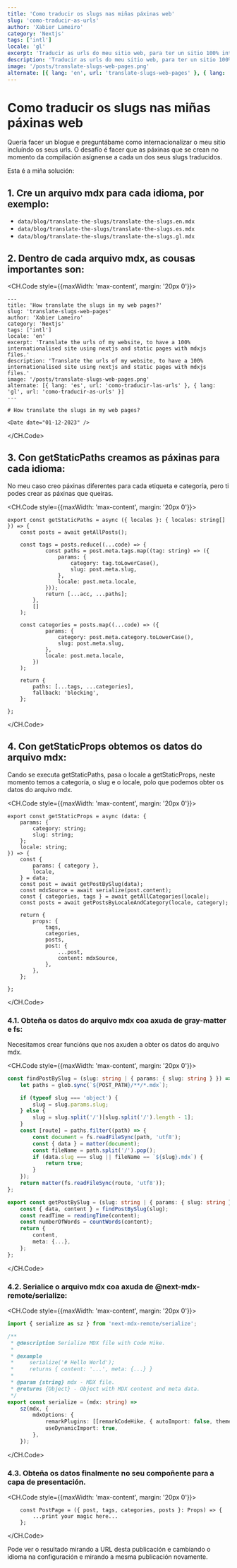 ```yaml
---
title: 'Como traducir os slugs nas miñas páxinas web'
slug: 'como-traducir-as-urls'
author: 'Xabier Lameiro'
category: 'Nextjs'
tags: ['intl']
locale: 'gl'
excerpt: 'Traducir as urls do meu sitio web, para ter un sitio 100% internacionalizado usando nextjs e páxinas estáticas con arquivos mdxjs.'
description: 'Traducir as urls do meu sitio web, para ter un sitio 100% internacionalizado usando nextjs e páxinas estáticas con arquivos mdxjs.'
image: '/posts/translate-slugs-web-pages.png'
alternate: [{ lang: 'en', url: 'translate-slugs-web-pages' }, { lang: 'es', url: 'como-traducir-las-urls' }]
---
```


# Como traducir os slugs nas miñas páxinas web

<Date date="01-12-2023" />

<GoogleAdsense />

Quería facer un blogue e preguntábame como internacionalizar o meu sitio incluíndo os seus urls.
O desafío é facer que as páxinas que se crean no momento da compilación asígnense a cada un dos seus slugs traducidos.

Esta é a miña solución:

## 1. Cre un arquivo mdx para cada idioma, por exemplo:

-   `data/blog/translate-the-slugs/translate-the-slugs.en.mdx`
-   `data/blog/translate-the-slugs/translate-the-slugs.es.mdx`
-   `data/blog/translate-the-slugs/translate-the-slugs.gl.mdx`

## 2. Dentro de cada arquivo mdx, as cousas importantes son:

<CH.Code style={{maxWidth: 'max-content', margin: '20px 0'}}>

```mdx translate-the-slugs.en.mdx mark=3,7,11
---
title: 'How translate the slugs in my web pages?'
slug: 'translate-slugs-web-pages'
author: 'Xabier Lameiro'
category: 'Nextjs'
tags: ['intl']
locale: 'en'
excerpt: 'Translate the urls of my website, to have a 100% internationalised site using nextjs and static pages with mdxjs files.'
description: 'Translate the urls of my website, to have a 100% internationalised site using nextjs and static pages with mdxjs files.'
image: '/posts/translate-slugs-web-pages.png'
alternate: [{ lang: 'es', url: 'como-traducir-las-urls' }, { lang: 'gl', url: 'como-traducir-as-urls' }]
---

# How translate the slugs in my web pages?

<Date date="01-12-2023" />
```

</CH.Code>

## 3. Con getStaticPaths creamos as páxinas para cada idioma:

No meu caso creo páxinas diferentes para cada etiqueta e categoría, pero ti podes crear as páxinas que queiras.

<CH.Code style={{maxWidth: 'max-content', margin: '20px 0'}}>

```mdx translate-the-slugs.en.mdx mark=4,17
export const getStaticPaths = async ({ locales }: { locales: string[] }) => {
    const posts = await getAllPosts();

    const tags = posts.reduce((...code) => {
            const paths = post.meta.tags.map((tag: string) => ({
                params: {
                    category: tag.toLowerCase(),
                    slug: post.meta.slug,
                },
                locale: post.meta.locale,
            }));
            return [...acc, ...paths];
        },
        []
    );

    const categories = posts.map((...code) => ({
            params: {
                category: post.meta.category.toLowerCase(),
                slug: post.meta.slug,
            },
            locale: post.meta.locale,
        })
    );

    return {
        paths: [...tags, ...categories],
        fallback: 'blocking',
    };

};
```

</CH.Code>

## 4. Con getStaticProps obtemos os datos do arquivo mdx:

Cando se executa getStaticPaths, pasa o locale a getStaticProps, neste momento temos a categoría, o slug e o locale, polo que podemos obter os datos do arquivo mdx.

<CH.Code style={{maxWidth: 'max-content', margin: '20px 0'}}>

```mdx translate-the-slugs.en.mdx mark=12,13,14,15
export const getStaticProps = async (data: {
    params: {
        category: string;
        slug: string;
    };
    locale: string;
}) => {
    const {
        params: { category },
        locale,
    } = data;
    const post = await getPostBySlug(data);
    const mdxSource = await serialize(post.content);
    const { categories, tags } = await getAllCategories(locale);
    const posts = await getPostsByLocaleAndCategory(locale, category);

    return {
        props: {
            tags,
            categories,
            posts,
            post: {
                ...post,
                content: mdxSource,
            },
        },
    };

};
```

</CH.Code>

### 4.1. Obteña os datos do arquivo mdx coa axuda de gray-matter e fs:

Necesitamos crear funcións que nos axuden a obter os datos do arquivo mdx.

<CH.Code style={{maxWidth: 'max-content', margin: '20px 0'}}>

```ts findPostBySlug
const findPostBySlug = (slug: string | { params: { slug: string } }) => {
    let paths = glob.sync(`${POST_PATH}/**/*.mdx`);

    if (typeof slug === 'object') {
        slug = slug.params.slug;
    } else {
        slug = slug.split('/')[slug.split('/').length - 1];
    }
    const [route] = paths.filter((path) => {
        const document = fs.readFileSync(path, 'utf8');
        const { data } = matter(document);
        const fileName = path.split('/').pop();
        if (data.slug === slug || fileName == `${slug}.mdx`) {
            return true;
        }
    });
    return matter(fs.readFileSync(route, 'utf8'));
};
```

```ts getPostBySlug
export const getPostBySlug = (slug: string | { params: { slug: string } }) => {
    const { data, content } = findPostBySlug(slug);
    const readTime = readingTime(content);
    const numberOfWords = countWords(content);
    return {
        content,
        meta: {...},
    };
};
```

</CH.Code>

### 4.2. Serialice o arquivo mdx coa axuda de @next-mdx-remote/serialize:

<CH.Code style={{maxWidth: 'max-content', margin: '20px 0'}}>

```ts
import { serialize as sz } from 'next-mdx-remote/serialize';

/**
 * @description Serialize MDX file with Code Hike.
 *
 * @example
 *     serialize('# Hello World');
 *     returns { content: '...', meta: {...} }
 *
 * @param {string} mdx - MDX file.
 * @returns {Object} - Object with MDX content and meta data.
 */
export const serialize = (mdx: string) =>
    sz(mdx, {
        mdxOptions: {
            remarkPlugins: [[remarkCodeHike, { autoImport: false, theme }]],
            useDynamicImport: true,
        },
    });
```

</CH.Code>

### 4.3. Obteña os datos finalmente no seu compoñente para a capa de presentación.

<CH.Code style={{maxWidth: 'max-content', margin: '20px 0'}}>

```tsx [slug].tsx
    const PostPage = ({ post, tags, categories, posts }: Props) => {
        ...print your magic here...
    };
```

</CH.Code>

Pode ver o resultado mirando a URL desta publicación e cambiando o idioma na configuración e mirando a mesma publicación novamente.
